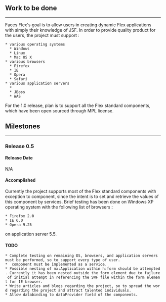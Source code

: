 ==Work to be done==
------
{{{JavaServer}}} Faces Flex's goal is to allow users in creating dynamic Flex applications with simply their knowledge of JSF. In order to provide quality product for the users, the project must support :
 * various operating systems 
   * Windows
   * Linux
   * Mac OS X
 * various browsers
   * Firefox
   * IE
   * Opera
   * Safari
 * various application servers
   * {{{TomCat}}}
   * JBoss
   * WAS
For the 1.0 release, plan is to support all the Flex standard components, which have been open sourced through MPL license.


==Milestones==
------

===Release 0.5===

====Release Date====
N/A

====Accomplished====
Currently the project supports most of the Flex standard components with exception to {{{DataGrid}}} component, since the intent is to set and retrieve the values of this component by services. Brief testing has been done on Windows XP operating system with the following list of browsers :
 * Firefox 2.0
 * IE 6.0
 * Opera 9.25
on application server {{{TomCat}}} 5.5.

====TODO====
 * Complete testing on remaining OS, browsers, and application servers must be performed, so to support every type of user.
 * {{{DataGrid}}} component must be implemented as a service.
 * Possible nesting of mx:Application within h:form should be attempted. Currently it has been nested outside the form element due to failure of initial attempt in referencing the SWF file within the form element for IE browser.
 * Write articles and blogs regarding the project, so to spread the word regarding the project and attract talented individuals.
 * Allow databinding to dataProvider field of the components.